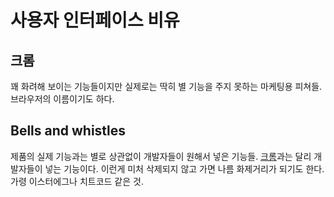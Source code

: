 # 사용자 인터페이스 비유 {#gui-tropes}

## 크롬 {#chrome}
꽤 화려해 보이는 기능들이지만 실제로는 딱히 별 기능을 주지 못하는 마케팅용 피쳐들.
브라우저의 이름이기도 하다.

## Bells and whistles {#Bells-and-whistles}
제품의 실제 기능과는 별로 상관없이 개발자들이 원해서 넣은 기능들.
[크롬](#chrome)과는 달리 개발자들이 넣는 기능이다.
이런게 미처 삭제되지 않고 가면 나름 화제거리가 되기도 한다. 가령 이스터에그나 치트코드 같은 것.